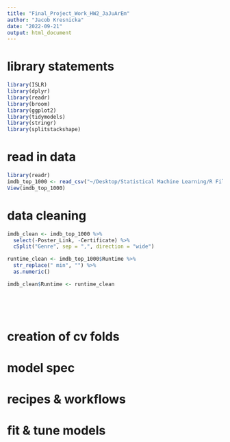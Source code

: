 ```yaml
---
title: "Final_Project_Work_HW2_JaJuArEm"
author: "Jacob Kresnicka"
date: "2022-09-21"
output: html_document
---
```


# library statements 

```r
library(ISLR)
library(dplyr)
library(readr)
library(broom)
library(ggplot2)
library(tidymodels) 
library(stringr)
library(splitstackshape)
```

# read in data

```r
library(readr)
imdb_top_1000 <- read_csv("~/Desktop/Statistical Machine Learning/R Files/Final Project/imdb_top_1000.csv")
View(imdb_top_1000)
```

# data cleaning

```r
imdb_clean <- imdb_top_1000 %>%
  select(-Poster_Link, -Certificate) %>%
  cSplit("Genre", sep = ",", direction = "wide")

runtime_clean <- imdb_top_1000$Runtime %>%
  str_replace(" min", "") %>%
  as.numeric()

imdb_clean$Runtime <- runtime_clean


  
  

```

# creation of cv folds
# model spec
# recipes & workflows
# fit & tune models
